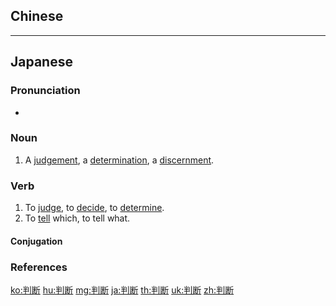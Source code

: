 {{also|判斷}}
==Chinese==
{{zh-see|判斷}}

----

==Japanese==
{{ja-kanjitab|はん|だん|yomi=o}}

===Pronunciation===
* {{ja-pron|yomi=goon|はんだん|acc=1|acc_ref=NHK,DJR}}

===Noun===
{{ja-noun|はんだん}}

# A [[judgement]], a [[determination]], a [[discernment]].

===Verb===
{{ja-verb-suru|はんだん|tr=transitive}}

# To [[judge]], to [[decide]], to [[determine]].
# To [[tell]] which, to tell what.

====Conjugation====
{{ja-suru|はんだん}}

===References===
<references/>

[[ko:判断]]
[[hu:判断]]
[[mg:判断]]
[[ja:判断]]
[[th:判断]]
[[uk:判断]]
[[zh:判断]]